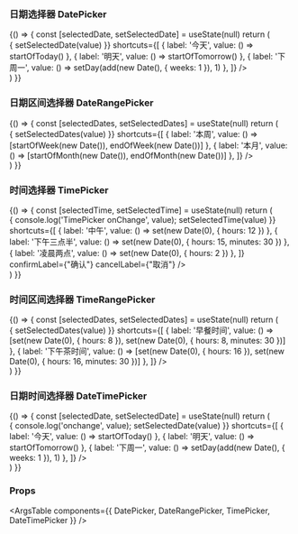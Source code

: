 
<Meta title="组件/日期时间选择 DateTime" component={DatePicker} />

### 日期选择器 DatePicker

<Canvas>
  <Story name="DatePicker">
    {() => {
      const [selectedDate, setSelectedDate] = useState(null)
      return (
        <div>
          <DatePicker
            placeholder={"请选择日期"}
            value={selectedDate}
            onChange={(value) => { setSelectedDate(value) }}
            shortcuts={[
              { label: '今天', value: () => startOfToday() },
              { label: '明天', value: () => startOfTomorrow() },
              { label: '下周一', value: () => setDay(add(new Date(), { weeks: 1 }), 1) },
            ]}
          />
        </div>
      )
    }}
  </Story>
</Canvas>

### 日期区间选择器 DateRangePicker

<Canvas>
  <Story name="DateRangePicker">
    {() => {
      const [selectedDates, setSelectedDates] = useState(null)
      return (
        <div>
          <DateRangePicker
            startPlaceholder={"请选择开始日期"}
            endPlaceholder={"请选择结束日期"}
            value={selectedDates}
            onChange={(value) => { setSelectedDates(value) }}
            shortcuts={[
              { label: '本周', value: () => [startOfWeek(new Date()), endOfWeek(new Date())] },
              { label: '本月', value: () => [startOfMonth(new Date()), endOfMonth(new Date())] },
            ]}
          />
        </div>
      )
    }}
  </Story>
</Canvas>

### 时间选择器 TimePicker

<Canvas>
  <Story name="TimePicker">
    {() => {
      const [selectedTime, setSelectedTime] = useState(null)
      return (
        <div>
          <TimePicker
            placeholder={"请选择时间"}
            value={selectedTime}
            onChange={(value) => { console.log('TimePicker onChange', value); setSelectedTime(value) }}
            shortcuts={[
              { label: '中午', value: () => set(new Date(0), { hours: 12 }) },
              { label: '下午三点半', value: () => set(new Date(0), { hours: 15, minutes: 30 }) },
              { label: '凌晨两点', value: () => set(new Date(0), { hours: 2 }) },
            ]}
            confirmLabel={"确认"}
            cancelLabel={"取消"}
          />
        </div>
      )
    }}
  </Story>
</Canvas>

### 时间区间选择器 TimeRangePicker

<Canvas>
  <Story name="TimeRangePicker">
    {() => {
      const [selectedDates, setSelectedDates] = useState(null)
      return (
        <div>
          <TimeRangePicker
            startPlaceholder={"请选择开始时间"}
            endPlaceholder={"请选择结束时间"}
            value={selectedDates}
            onChange={(value) => { setSelectedDates(value) }}
            shortcuts={[
              { label: '早餐时间', value: () => [set(new Date(0), { hours: 8 }), set(new Date(0), { hours: 8, minutes: 30 })] },
              { label: '下午茶时间', value: () => [set(new Date(0), { hours: 16 }), set(new Date(0), { hours: 16, minutes: 30 })] },
            ]}
          />
        </div>
      )
    }}
  </Story>
</Canvas>

### 日期时间选择器 DateTimePicker

<Canvas>
  <Story name="DateTimePicker">
    {() => {
      const [selectedDate, setSelectedDate] = useState(null)
      return (
        <div>
          <DateTimePicker
            placeholder={"请选择日期和时间"}
            value={selectedDate}
            onChange={(value) => { console.log('onchange', value); setSelectedDate(value) }}
            shortcuts={[
              { label: '今天', value: () => startOfToday() },
              { label: '明天', value: () => startOfTomorrow() },
              { label: '下周一', value: () => setDay(add(new Date(), { weeks: 1 }), 1) },
            ]}
          />
        </div>
      )
    }}
  </Story>
</Canvas>

### Props

<ArgsTable components={{ DatePicker, DateRangePicker, TimePicker, DateTimePicker }} />